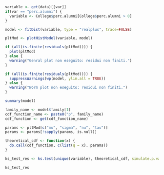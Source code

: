 ```r

variable <- get(data)[[var]]
if(var == "perc.alumni") {
  variable <- College$perc.alumni[College$perc.alumni > 0]
}

model <- fitDist(variable, type = "realplus", trace=FALSE)
```

<div class="hscroll-plot">
<div class='plot-container'>
```r
pltMod <- plotHistModel(variable, model)
```
</div>

<div class='plot-container'>
```r
if (all(is.finite(residuals(pltMod)))) {
  plot(pltMod)
} else {
  warning("Genral plot non eseguito: residui non finiti.")
}
```
</div>

<div class='plot-container'>
```r
if (all(is.finite(residuals(pltMod)))) {
  suppressWarnings(wp(model, ylim.all = TRUE))
} else {
  warning("Worm plot non eseguito: residui non finiti.")
}
```
</div>
</div>

```r
summary(model)
```

```r
family_name <- model$family[1]
cdf_function_name <- paste0("p", family_name)
cdf_function <- get(cdf_function_name)

```

```r
params <- pltMod[c("mu", "sigma", "nu", "tau")]
params <- params[!sapply(params, is.null)]
```

```r
theoretical_cdf <- function(x) {
  do.call(cdf_function, c(list(q = x), params))
}
```

```r
ks_test_res <- ks.test(unique(variable), theoretical_cdf, simulate.p.value = TRUE, B = 10000)
```

```r
ks_test_res
```
